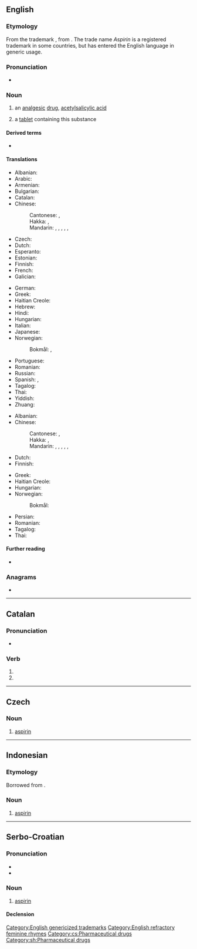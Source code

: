 {{also|Aspirin}}
==English==

===Etymology===
From the {{der|en|de|-}} trademark {{m|de|Aspirin}}, from {{m|de|[[acetylierte]] [[Spirsäure]]|lit=[[acetylated]] [[spiraeic acid]]}}. The trade name ''Aspirin'' is a registered trademark in some countries, but has entered the English language in generic usage.

===Pronunciation===
* {{IPA|en|/ˈæsp(ɪ)ɹɪn/}}

===Noun===
{{en-noun|~}}

# {{lb|en|uncountable|pharmaceutical drug}} an [[analgesic]] [[drug]], [[acetylsalicylic acid]]
#: {{syn|en|acetylsalicylic acid|ASA}}
#: {{hypernyms|en|NSAID}}
#: {{coordinate terms|en|[[Tylenol]]/[[tylenol]]|paracetamol|acetaminophen|ibuprofen|codeine}}
# {{lb|en|countable}} a [[tablet]] containing this substance

====Derived terms====
* {{l|en|aspirinate}}

====Translations====
{{trans-top|analgesic drug}}
* Albanian: {{t+|sq|aspirinë}}
* Arabic: {{t+|ar|أَسْبِرِين|m}}
* Armenian: {{t+|hy|ասպիրին}}
* Bulgarian: {{t|bg|аспири́н|m}}
* Catalan: {{t|ca|aspirina|f}}
* Chinese:
*: Cantonese: {{t|yue|阿士匹靈}}, {{t|yue|阿士匹灵|tr=aa3 si6 pat1 ling4}}
*: Hakka: {{t|hak|阿斯匹靈}}, {{t|hak|阿斯匹灵|tr=à-sṳ-phi-lín}}
*: Mandarin: {{t+|cmn|阿斯匹靈}}, {{t+|cmn|阿斯匹灵|tr=āsīpīlíng, āsīpǐlíng}}, {{t+|cmn|阿司匹靈}}, {{t+|cmn|阿司匹灵|tr=āsīpīlíng, āsīpǐlíng}}, {{t+|cmn|阿司匹林|tr=āsīpǐlín, āsīpīlín}}, {{t+|cmn|阿斯匹林|tr=āsīpīlín, āsīpǐlín}}
* Czech: {{t|cs|aspirin|m}}
* Dutch: {{t+|nl|aspirine}}
* Esperanto: {{t|eo|aspirino}}
* Estonian: {{t|et|aspiriin}}
* Finnish: {{t+|fi|aspiriini}}
* French: {{t+|fr|aspirine|f}}
* Galician: {{t+|gl|aspirina|f}}
{{trans-mid}}
* German: {{t+|de|Aspirin|n}}
* Greek: {{t+|el|ασπιρίνη|f}}
* Haitian Creole: {{t|ht|aspirin}}
* Hebrew: {{t|he|אַסְפִּירִין|m|tr=aspirín}}
* Hindi: {{t|hi|एस्पिरिन|m}}
* Hungarian: {{t+|hu|aszpirin}}
* Italian: {{t+|it|aspirina|f}}
* Japanese: {{t|ja|アスピリン|tr=asupirin}}
* Norwegian:
*: Bokmål: {{t|nb|aspirin|m}}, {{t|nb|acetylsalisylsyre|m|f}}
* Portuguese: {{t+|pt|aspirina|f}}
* Romanian: {{t+|ro|aspirină|f}}
* Russian: {{t+|ru|аспири́н|m}}
* Spanish: {{t+|es|aspirina|f}}, {{t|es|aspirinar|f}}
* Tagalog: {{t|tl|aspirina}}
* Thai: {{t|th|แอสไพริน}}
* Yiddish: {{t|yi|אַספּירין|f}}
* Zhuang: {{t|za|ahswhbizlinz}}
{{trans-bottom}}

{{trans-top|tablet containing acetylsalicylic acid}}
* Albanian: {{t+|sq|aspirinë}}
* Chinese:
*: Cantonese: {{t|yue|阿士匹靈}}, {{t|yue|阿士匹灵|tr=aa3 si6 pat1 ling4}}
*: Hakka: {{t|hak|阿斯匹靈}}, {{t|hak|阿斯匹灵|tr=à-sṳ-phi-lín}}
*: Mandarin: {{t+|cmn|阿斯匹靈}}, {{t+|cmn|阿斯匹灵|tr=āsīpīlíng, āsīpǐlíng}}, {{t+|cmn|阿司匹靈}}, {{t+|cmn|阿司匹灵|tr=āsīpīlíng, āsīpǐlíng}}, {{t+|cmn|阿司匹林|tr=āsīpǐlín, āsīpīlín}}, {{t+|cmn|阿斯匹林|tr=āsīpīlín, āsīpǐlín}}
* Dutch: {{t+|nl|aspirientje|n}}
* Finnish: {{t+|fi|aspiriini}}
{{trans-mid}}
* Greek: {{t+|el|ασπιρίνη|f}}
* Haitian Creole: {{t|ht|aspirin}}
* Hungarian: {{t+|hu|aszpirin}}
* Norwegian:
*: Bokmål: {{t|nb|aspirin|m}}
* Persian: {{t+|fa|آسپرین}}
* Romanian: {{t+|ro|aspirină|f}}
* Tagalog: {{t|tl|aspirina}}
* Thai: {{t|th|แอสไพริน}}
{{trans-bottom}}

====Further reading====
* {{pedialite}}

===Anagrams===
* {{anagrams|en|a=aiinprs|Piranis|in pairs}}

[[Category:English genericized trademarks]]
[[Category:English refractory feminine rhymes]]

----

==Catalan==

===Pronunciation===
* {{ca-IPA}}

===Verb===
{{head|ca|verb form}}

# {{ca-verb form of|p=3|n=pl|t=pres|m=sub|aspirar}}
# {{ca-verb form of|p=3|n=pl|m=impr|aspirar}}

----

==Czech==

===Noun===
{{cs-noun|g=m}}

# [[#English|aspirin]]

[[Category:cs:Pharmaceutical drugs]]

----

==Indonesian==

===Etymology===
Borrowed from {{bor|id|nl|aspirine}}.

===Noun===
{{id-noun}}

# [[#English|aspirin]]

----

==Serbo-Croatian==

===Pronunciation===
* {{IPA|sh|/aspǐriːn/}}
* {{hyphenation|sh|a|spi|rin}}

===Noun===
{{sh-noun|g=m|head=aspìrīn}}

# [[#English|aspirin]]

====Declension====
{{sh-decl-noun-unc|aspìrīn
|aspirína
|aspirinu
|aspirin
|aspirine
|aspirinu
|aspirinom
}}

[[Category:sh:Pharmaceutical drugs]]